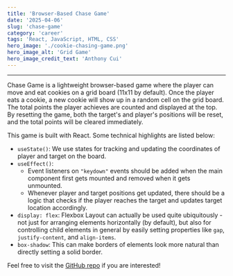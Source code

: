 ```yaml
---
title: 'Browser-Based Chase Game'
date: '2025-04-06'
slug: 'chase-game'
category: 'career'
tags: 'React, JavaScript, HTML, CSS'
hero_image: './cookie-chasing-game.png'
hero_image_alt: 'Grid Game'
hero_image_credit_text: 'Anthony Cui'
---
```


---
Chase Game is a lightweight browser-based game where the player can move and eat cookies on a grid board (11x11 by default).
Once the player eats a cookie, a new cookie will show up in a random cell on the grid board.
The total points the player achieves are counted and displayed at the top.
By resetting the game, both the target's and player's positions will be reset, and the total points will be cleared immediately.

This game is built with React. Some technical highlights are listed below:

- `useState()`: We use states for tracking and updating the coordinates of player and target on the board.
- `useEffect()`:
    - Event listeners on `"keydown"` events should be added when the main component first gets mounted and removed when it gets unmounted.
    - Whenever player and target positions get updated, there should be a logic that checks if the player reaches the target and updates target location accordingly.
- `display: flex`: Flexbox Layout can actually be used quite ubiquitously - not just for arranging elements horizontally (by default), but also for controlling child elements in general by easily setting properties like `gap`, `justify-content`, and `align-items`.
- `box-shadow`: This can make borders of elements look more natural than directly setting a solid border.

Feel free to visit the [GitHub repo](https://github.com/Yuanlong-Tony-Cui/web-browser-game) if you are interested!